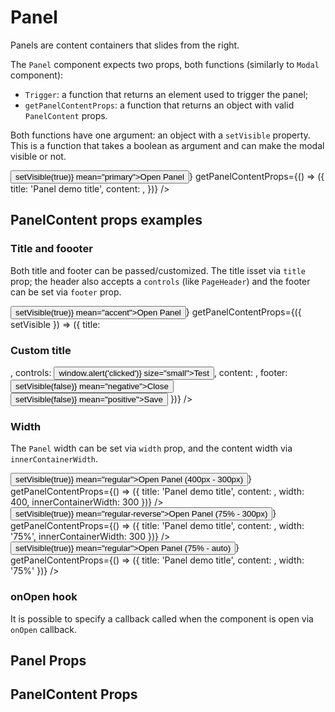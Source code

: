 

<Meta title="Components|Panel" component={Panel} />

# Panel

Panels are content containers that slides from the right.

The `Panel` component expects two props, both functions (similarly to `Modal` component):
- `Trigger`: a function that returns an element used to trigger the panel;
- `getPanelContentProps`: a function that returns an object with valid `PanelContent` props.

Both functions have one argument: an object with a `setVisible` property.
This is a function that takes a boolean as argument and can make the modal visible or not.

<Preview>
    <Story name="Default">
        <div className="storybook-container">
            <Panel
                Trigger={({ setVisible }) => <Button onClick={() => setVisible(true)} mean="primary">Open Panel</Button>}
                getPanelContentProps={() => ({
                    title: 'Panel demo title',
                    content: <Lorem paragraphs={3} />,
                })}
            />
        </div>
    </Story>
</Preview>

## PanelContent props examples

### Title and foooter

Both title and footer can be passed/customized. The title isset via `title` prop;
the header also accepts a `controls` (like `PageHeader`) and the footer can be set
via `footer` prop.

<Preview>
    <Story name="Title and footer">
        <div className="storybook-container">
            <Panel
                Trigger={({ setVisible }) => <Button onClick={() => setVisible(true)} mean="accent">Open Panel</Button>}
                getPanelContentProps={({ setVisible }) => ({
                    title: <h3 className="color-accent">Custom title</h3>,
                    controls: <Button onClick={() => window.alert('clicked')} size="small">Test</Button>,
                    content: <Lorem paragraphs={3} />,
                    footer: <Fragment>
                        <Button onClick={() => setVisible(false)} mean="negative">Close</Button>
                        <Button onClick={() => setVisible(false)} mean="positive">Save</Button>
                    </Fragment>
                })}
            />
        </div>
    </Story>
</Preview>

### Width

The `Panel` width can be set via `width` prop, and the content width via `innerContainerWidth`.

<Preview>
    <Story name="Widths">
        <div className="storybook-container">
            <Panel
                Trigger={({ setVisible }) => <Button onClick={() => setVisible(true)} mean="regular">Open Panel (400px - 300px)</Button>}
                getPanelContentProps={() => ({
                    title: 'Panel demo title',
                    content: <Lorem paragraphs={3} />,
                    width: 400,
                    innerContainerWidth: 300
                })}
            />
            <Panel
                Trigger={({ setVisible }) => <Button onClick={() => setVisible(true)} mean="regular-reverse">Open Panel (75% - 300px)</Button>}
                getPanelContentProps={() => ({
                    title: 'Panel demo title',
                    content: <Lorem paragraphs={3} />,
                    width: '75%',
                    innerContainerWidth: 300
                })}
            />
            <Panel
                Trigger={({ setVisible }) => <Button onClick={() => setVisible(true)} mean="regular">Open Panel (75% - auto)</Button>}
                getPanelContentProps={() => ({
                    title: 'Panel demo title',
                    content: <Lorem paragraphs={3} />,
                    width: '75%'
                })}
            />
        </div>
    </Story>
</Preview>

### onOpen hook

It is possible to specify a callback called when the component is open via `onOpen` callback.

<Preview>
    <Story name="onOpen hook">
        <div className="storybook-container">
            <PanelContentPropsOnOpen />
        </div>
    </Story>
</Preview>

## Panel Props

<Props of={Panel} />

## PanelContent Props

<Props of={PanelContentWrapper} />
